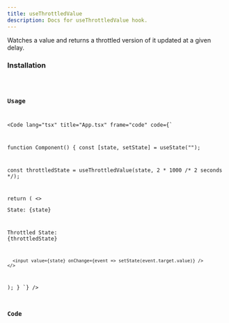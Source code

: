 ```yaml
---
title: useThrottledValue
description: Docs for useThrottledValue hook.
---
```



Watches a value and returns a throttled version of it updated at a given delay.

### Installation
<Code code="npx rabbithook@latest add use-throttled-value" lang="bash" frame={false} />

### Usage
<Code
    lang="tsx"
    title="App.tsx"
    frame="code"
    code={`

function Component() {
  const [state, setState] = useState("");

  const throttledState = useThrottledValue(state, 2 * 1000 /* 2 seconds */);

  return (
    <>
      <p>State: {state}</p>
      <p>Throttled State: {throttledState}</p>

      <input value={state} onChange={event => setState(event.target.value)} />
    </>
  );
}
`}
  />

### Code
<Tabs>
  <TabItem label="Typescript">
    <Code
      lang="ts"
      title="use-throttled-value.ts"
      frame="code"
      code={hookTypescript}
    />
  </TabItem>
  <TabItem label="Javascript">
    <Code
      lang="js"
      title="use-throttled-value.js"
      frame="code"
      code={hookJavascript}
    />
  </TabItem>
</Tabs>

